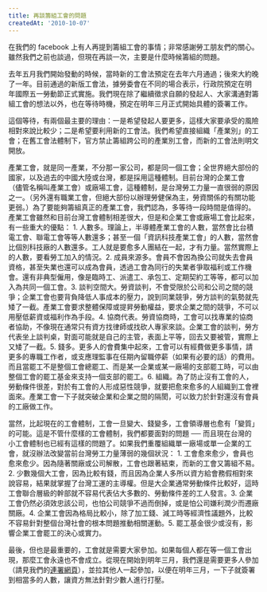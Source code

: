 ```yaml
---
title: 再談籌組工會的問題
createdAt: '2010-10-07'
---
```


在我們的 facebook 上有人再提到籌組工會的事情；非常感謝勞工朋友們的關心。雖然我們之前也談過，但現在再談一次，主要是什麼時候籌組的問題。

去年五月我們開始發動的時候，當時新的工會法預定在去年六月通過；後來大約晚了一年。目前通過的新版工會法，據勞委會在不同的場合表示，行政院預定在明 年國際五一勞動節正式實施。我們現在除了繼續徵求自願的發起人、大家溝通對籌組工會的想法以外，也在等待時機，預定在明年三月正式開始具體的簽署工作。

這個等待，有兩個最主要的理由：一是希望發起人要更多，這樣大家要承受的風險相對來說比較少；二是希望要利用新的工會法。我們希望直接組織「產業別」的工會；在舊工會法體制下，官方禁止籌組跨公司的產業別工會，而新的工會法則明文開放。

產業工會，就是同一產業，不分那一家公司，都是同一個工會；全世界絕大部份的國家，以及過去的中國大陸或台灣，都是採用這種體制。目前台灣的企業工會 （儘管名稱叫產業工會）或廠場工會，這種體制，是台灣勞工力量一直很弱的原因之一。（另外還有職業工會，但絕大部份以辦理勞健保為主，勞資關係的有關功能 更弱。）為了要能夠籌組真正的產業工會，我們認為，多等待一段時間是值得的。產業工會雖然和目前台灣工會體制相差很大，但是和企業工會或廠場工會比起來， 有一些重大的優點： 1. 人數多。理論上，半導體產業工會的人數，當然會比台積電工會、聯電工會等等人數還多；甚至一個「資訊科技產業工會」的人數，當然會比個別科技廠的人數還多。工人就是要愈多人團結在一起，才有力量。當然實際上的人數，要看勞工加入的情況。2. 成員來源多。會員不會因為換公司就失去會員資格，甚至失業也還可以成為會員，透過工會為同行的失業者爭取福利或工作機會。還有非典型僱用，像是臨時工、派遣工、承包工、定期契約工等等，都可以加入為共同一個工會。3. 談判空間大。勞資談判，不會受限於公司和公司之間的競爭；企業工會也要背負降低人事成本的壓力，說到同業競爭，勞方談判的氣勢就先矮了一截。產業工會要求整體保障或提昇勞動權益，要求企業之間的競爭，不可以用壓低薪資或福利作為手段。4. 協商代表。勞資協商時，工會可以找專業的協商者協助，不像現在通常只有資方找律師或找砍人專家來談。企業工會的談判，勞方代表坐上談判桌，對面可能就是自己的主管，表面上平等，回去又要被管，實際上又矮了一截。5. 錢多。更多人的會費集中起來，工會可以有經費做更多事情，請更多的專職工作者，或支應理監事在任期內留職停薪（如果有必要的話）的費用。而且當罷工不是整個工會總罷工、而是某一企業或某一廠場的支部罷工時，可以由整個工會的罷工基金來支持一個支部的罷工。6. 組織。為了防止沒有工會的人，勞動條件很差，對於有工會的人形成惡性競爭，就要把愈來愈多的人組織到工會裡面來。產業工會一下子就突破企業和企業之間的隔閡，可以致力於針對還沒有會員的工廠做工作。

當然，比起現在的工會體制，工會一旦變大、錢變多，工會領導層也愈有「變質」的可能。這是不管什麼樣的工會體制，我們都要面對的問題 ── 而且現在台灣的 小工會體制也已經有這樣的問題了。如果我們重覆組織單一廠場或單一企業的工會，就沒辦法改變當前台灣勞工力量薄弱的幾個狀況： 1. 工會愈來愈少，會員也愈來愈少。因為隨著關廠或公司解散，工會也跟著結束，而新的工會又籌組不易。2. 少數幾個大工會，因為比較有錢，而且因為企業人多所以資方給會務假相對來說容易，結果就掌握了台灣工運的主導權。但是大企業通常勞動條件比較好，這時工會聯合層級的幹部就不容易代表佔大多數的、勞動條件差的工人發言。3. 企業工會仍然必須效忠該公司，也怕公司競爭不過而倒掉，或是怕公司嫌利潤少而遷廠關廠。4. 企業工會因為格局比較小，除了加工錢、減工時等經濟性議題外，比較不容易針對整個台灣社會的根本問題推動相關運動。5. 罷工基金很少或沒有，影響企業工會罷工的決心或實力。

最後，但也是最重要的，工會就是需要大家參加。如果每個人都在等一個工會出現，那麼工會永遠也不會成立。從現在開始到明年三月，我們還是需要更多人參加（請見我們的[連署網頁](https://neti.cc/bdzrxAvn)），並拉其他人一起參加，以便在明年三月，一下子就簽署到相當多的人數，讓資方無法針對少數人進行打壓。
